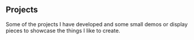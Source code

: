 ## Projects

Some of the projects I have developed and some small demos or display pieces to showcase the things I like to create.
